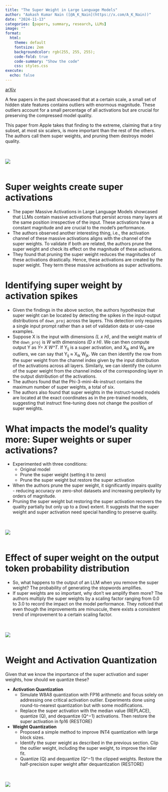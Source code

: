 ```yaml
---
title: "The Super Weight in Large Language Models"
author: "Aakash Kumar Nain ([@A_K_Nain](https://x.com/A_K_Nain))"
date: "2024-11-13"
categories: [papers, summary, research, LLMs]
image: ""
format:
  html:
    theme: default
    fontsize: 2em
    backgroundcolor: rgb(255, 255, 255);
    code-fold: true
    code-summary: "Show the code"
    css: styles.css
execute: 
  echo: false
---
```


[arXiv](https://arxiv.org/abs/2411.07191)<br>

A few papers in the past showcased that at a certain scale, a small set of hidden state features contains
outliers with enormous magnitude. These outliers account for a small percentage of all activations but
are crucial for preserving the compressed model quality. 

This paper from Apple takes that finding to the extreme, claiming that a tiny subset, at most six scalers,
is more important than the rest of the others. The authors call them super weights, and pruning them
destroys model quality.

<br><br>
![](../paper_screenshots/the_super_weight/1.png)
<br><br>

# Super weights create super activations

* The paper Massive Activations in Large Language Models showcased that LLMs contain massive activations
that persist across many layers at the same position irrespective of the input. These activations have a
constant magnitude and are crucial to the model's performance.
* The authors observed another interesting thing, i.e., the activation channel of these massive
activations aligns with the channel of the super weights. To validate if both are related, the authors
prune the super weight and check its effect on the magnitude of these activations.
* They found that pruning the super weight reduces the magnitudes of these activations drastically.
Hence, these activations are created by the super weight. They term these massive activations as super
activations.


# Identifying super weight by activation spikes

* Given the findings in the above section, the authors hypothesize that super weight can be located by
detecting the spikes in the input-output distributions of `down_proj` across the layers. This detection
only requires a single input prompt rather than a set of validation data or use-case examples.
* Suppose X is the input with dimensions *(L x H)*, and the weight matrix of the `down_proj` is *W* with
dimensions *(D x H)*. We can then compute output Y as *Y= X W^T*. If Y~ij~ is a super activation,
and X~ik~ and W~ik~ are outliers, we can say that Y~ij~ ≈ X~ik~ W~jk~. We can then identify the row from
the super weight from the channel index given by the input distribution of the activations across all
layers. Similarly, we can identify the column of the super weight from the channel index of the
corresponding layer in the output distribution of the activations.
* The authors found that the Phi-3-mini-4k-instruct contains the maximum number of super weights, a total
of six.
* The authors also found that super weights in the instruct-tuned models are located at the exact
coordinates as in the pre-trained models, suggesting that instruct fine-tuning does not change the
position of super weights.


# What impacts the model's quality more: Super weights or super activations?

* Experimented with three conditions:
  - Original model
  - Prune the super weight (setting it to zero)
  - Prune the super weight but restore the super activation

* When the authors prune the super weight, it significantly impairs quality - reducing accuracy on
zero-shot datasets and increasing perplexity by orders of magnitude.
* Pruning the super weight but restoring the super activation recovers the quality partially but only
up to a (low) extent. It suggests that the super weight and super activation need special handling to
preserve quality.

<br><br>
![](../paper_screenshots/the_super_weight/2.png)
<br><br>

# Effect of super weight on the output token probability distribution

* So, what happens to the output of an LLM when you remove the super weight? The probability of
generating the stopwords amplifies.
* If super weights are so important, why don't we amplify them more? The authors multiply the super
weights by a scaling factor ranging from 0.0 to 3.0 to record the impact on the model performance.
They noticed that even though the improvements are minuscule, there exists a consistent trend of
improvement to a certain scaling factor.

<br><br>
![](../paper_screenshots/the_super_weight/3.png)
<br><br>

# Weight and Activation Quantization

Given that we know the importance of the super activation and super weights, how should we quantize these?

* **Activation Quantization** 
  - Simulate W8A8 quantization with FP16 arithmetic and focus solely on addressing one critical activation
  outlier. Experiments done using round-to-nearest quantization but with some modifications. 
  - Replace the super activation with the median value (REPLACE), quantize (Q), and dequantize (Q^−1)
  activations. Then restore the super activation in fp16 (RESTORE)

* **Weight Quantization**
  - Proposed a simple method to improve INT4 quantization with large block sizes. 
  - Identify the super weight as described in the previous section. Clip the outlier weight,
  including the super weight, to improve the inlier fit. 
  - Quantize (Q) and dequantize (Q^−1) the clipped weights. Restore the half-precision super weight after
  dequantization (RESTORE)

<br><br>
![](../paper_screenshots/the_super_weight/4.png)
<br><br>